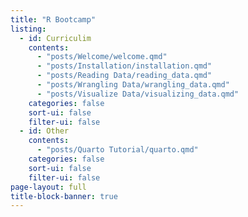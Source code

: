 ```yaml
---
title: "R Bootcamp"
listing: 
  - id: Curriculim
    contents:
      - "posts/Welcome/welcome.qmd"
      - "posts/Installation/installation.qmd"
      - "posts/Reading Data/reading_data.qmd"
      - "posts/Wrangling Data/wrangling_data.qmd"
      - "posts/Visualize Data/visualizing_data.qmd"
    categories: false
    sort-ui: false
    filter-ui: false
  - id: Other
    contents: 
      - "posts/Quarto Tutorial/quarto.qmd"
    categories: false
    sort-ui: false
    filter-ui: false
page-layout: full
title-block-banner: true
---
```

